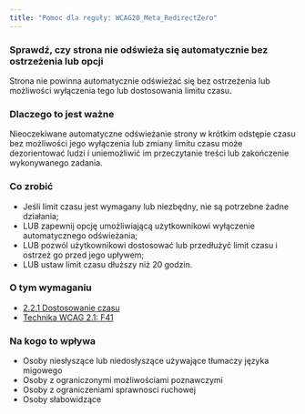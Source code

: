 ```yaml
---
title: "Pomoc dla reguły: WCAG20_Meta_RedirectZero"
---
```


<div className="toolHelp">
<Row>
<Column colLg={16} colMd={8} colSm={4} className="toolHead">

### Sprawdź, czy strona nie odświeża się automatycznie bez ostrzeżenia lub opcji

<div id="locLevel"></div>

Strona nie powinna automatycznie odświeżać się bez ostrzeżenia lub możliwości wyłączenia tego lub dostosowania limitu czasu.

</Column>
</Row>
<Row>
<Column colLg={11} colMd={5} colSm={4} className="toolMain">

### Dlaczego to jest ważne

Nieoczekiwane automatyczne odświeżanie strony w krótkim odstępie czasu bez możliwości jego wyłączenia lub zmiany limitu czasu może dezorientować ludzi i uniemożliwić im przeczytanie treści lub zakończenie wykonywanego zadania.

<div id="locSnippet"></div>

### Co zrobić

* Jeśli limit czasu jest wymagany lub niezbędny, nie są potrzebne żadne działania;
* LUB zapewnij opcję umożliwiającą użytkownikowi wyłączenie automatycznego odświeżania;
* LUB pozwól użytkownikowi dostosować lub przedłużyć limit czasu i ostrzeż go przed jego upływem;
* LUB ustaw limit czasu dłuższy niż 20 godzin.

</Column>
<Column colLg={5} colMd={3} colSm={4} className="toolLeft">

### O tym wymaganiu

* [2.2.1 Dostosowanie czasu](https://wcag.lepszyweb.pl/#timing-adjustable)
* [Technika WCAG 2.1: F41](https://www.w3.org/WAI/WCAG21/Techniques/failures/F41)

### Na kogo to wpływa

* Osoby niesłyszące lub niedosłyszące używające tłumaczy języka migowego
* Osoby z ograniczonymi możliwościami poznawczymi
* Osoby z ograniczeniami sprawnosci ruchowej
* Osoby słabowidzące

</Column>
</Row>
</div>

